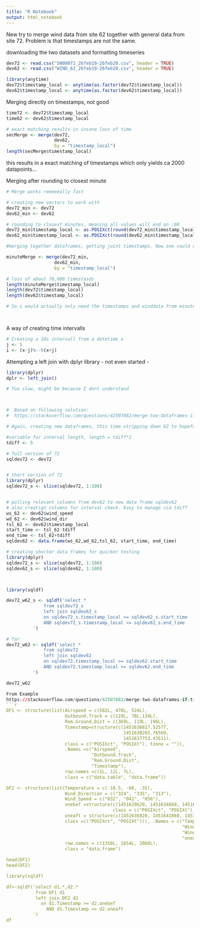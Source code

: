 ---
title: "R Notebook"
output: html_notebook
---

New try to merge wind data from site 62 together with general data from site 72. Problem is that timestamps are not the same. 


downloading the two datasets and formatting timeseries
```{r}
dev72 <- read.csv("SN00072_26feb19-26feb20.csv", header = TRUE)
dev62 <- read.csv("WIND_62_26feb19-26feb20.csv", header = TRUE)

```

```{r}
library(anytime)
dev72$timestamp_local <- anytime(as.factor(dev72$timestamp_local))
dev62$timestamp_local <- anytime(as.factor(dev62$timestamp_local))
```



Merging directly on timestamps, not good
```{r}
time72 <- dev72$timestamp_local
time62 <- dev62$timestamp_local

# exact matching results in insane loss of time
secMerge <- merge(dev72,
                  dev62,
                  by = "timestamp_local")
length(secMerge$timestamp_local)
```
this results in a exact matching of timestamps which only yields ca 2000 datapoints...



Merging after rounding to closest minute
```{r}
# Merge works reeeeeally fast

# creating new vectors to work with
dev72_min <- dev72
dev62_min <- dev62

# rounding to closest minutes, meaning all values will end on :00
dev72_min$timestamp_local <- as.POSIXct(round(dev72_min$timestamp_local, units = "min"))
dev62_min$timestamp_local <- as.POSIXct(round(dev62_min$timestamp_local, units = "min"))

#merging together dataframes, getting joint timestamps. Now one could use y.wind_dir and y.wind_speed together with any x. values

minuteMerge <- merge(dev72_min,
                  dev62_min,
                  by = "timestamp_local")

# loss of about 70,000 timestasds
length(minuteMerge$timestamp_local)
length(dev72$timestamp_local)
length(dev62$timestamp_local)

# So i would actually only need the timestamps and winddata from minutemerge and then get that into a new datafram with all pollution data from dev72, and then find a way to "fill in the blanks" of wind data, possibly with the last known value or some kind of extrapolation?




```



A way of creating time intervalls
```{r}
# Creating a 10s intervall from a datetime x 
j <- 5
i <- (x-j)%--%(x+j)


```





Attempting a left join with dplyr library - not even started - 
```{r}
library(dplyr)
dplr <- left_join()


```





```{r}
# Too slow, might be because I dont understand 



#  Based on following solution:
#  https://stackoverflow.com/questions/42507882/merge-two-dataframes-if-timestamp-of-x-is-#  within-time-interval-of-y

# Again, creating new dataframes, this time stripping down 62 to hopefully speed things up

#variable for interval length, length = tdiff*2
tdiff <- 5

# full version of 72
sqldev72 <- dev72


# short version of 72
library(dplyr)
sqldev72_s <- slice(sqldev72, 1:100)


# pulling relevant columns from dev62 to new data frame sqldev62
# also creatign columns for interval check. Easy to manage via tdiff 
ws_62 <- dev62$wind_speed
wd_62 <- dev62$wind_dir
tsl_62 <- dev62$timestamp_local
start_time <- tsl_62-tdiff
end_time <- tsl_62+tdiff
sqldev62 <- data.frame(ws_62,wd_62,tsl_62, start_time, end_time)

# creating shorter data frames for quicker testing
library(dplyr)
sqldev72_s <- slice(sqldev72, 1:100)
sqldev62_s <- slice(sqldev62, 1:100)



library(sqldf)

dev72_w62_s <- sqldf('select *
              from sqldev72_s
              left join sqldev62_s
              on sqldev72_s.timestamp_local >= sqldev62_s.start_time
              AND sqldev72_s.timestamp_local <= sqldev62_s.end_time
          ')

# Tar 
dev72_w62 <- sqldf('select *
              from sqldev72
              left join sqldev62
              on sqldev72.timestamp_local >= sqldev62.start_time
              AND sqldev72.timestamp_local <= sqldev62.end_time
          ')

dev72_w62

```





```{r}
From Example 
https://stackoverflow.com/questions/42507882/merge-two-dataframes-if-timestamp-of-x-is-within-time-interval-of-y
```{r}
DF1 <- structure(list(Airspeed = c(582L, 478L, 524L),
                      Outbound.Track = c(119L, 78L,134L),
                      Rem.Ground.Dist = c(369L, 119L, 196L),
                      Timestamp=structure(c(1451636817.52577,
                                            1451638203.76569,
                                            1451637753.43511),
                      class = c("POSIXct", "POSIXt"), tzone = "")),
                      .Names =c("Airspeed",
                                "Outbound.Track",
                                "Rem.Ground.Dist",
                                "Timestamp"),
                      row.names =c(1L, 12L, 7L),
                      class = c("data.table", "data.frame"))

DF2 <- structure(list(Temperature = c(-18.5, -60, -35),
                      Wind_Direction = c("324", "335", "313"),
                      Wind_Speed = c("032", "041", "056"),
                      onebef =structure(c(1451629620, 1451634660, 1451637000),
                                        class = c("POSIXct", "POSIXt"), tzone = ""),
                      oneaft = structure(c(1451636820, 1451641860, 1451644200),
                      class =c("POSIXct", "POSIXt"))), .Names = c("Temperature",
                                                                  "Wind_Direction",
                                                                  "Wind_Speed","onebef",
                                                                  "oneaft"),
                      row.names = c(1358L, 1654L, 2068L),
                      class = "data.frame")

head(DF1)
head(DF2)

library(sqldf)

df<-sqldf('select d1.*,d2.*
           from DF1 d1
           left join DF2 d2
             on d1.Timestamp >= d2.onebef
               AND d1.Timestamp <= d2.oneaft
          ')
df

```



